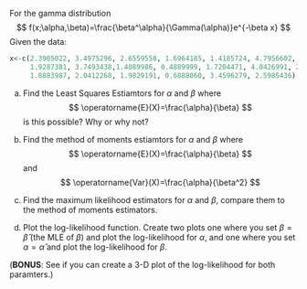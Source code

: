 For the gamma distribution 
$$
f(x;\alpha,\beta)=\frac{\beta^\alpha}{\Gamma(\alpha)}e^{-\beta x}
$$
Given the data:
```r
x<-c(2.3905022, 3.4975296, 2.6559558, 1.6964185, 1.4185724, 4.7956602, 3.0188619, 
     1.9287381, 3.7493438,1.4089986, 0.4889999, 1.7204471, 4.0426991, 2.4519901, 
     1.8883987, 2.0412268, 1.9829191, 0.6888060, 3.4596279, 2.5985436)


```

a. Find the Least Squares Estiamtors for $\alpha$ and $\beta$ where
$$
\operatorname{E}(X)=\frac{\alpha}{\beta}
$$
is this possible? Why or why not?

b. Find the method of moments estiamtors for $\alpha$ and $\beta$ where
$$
\operatorname{E}(X)=\frac{\alpha}{\beta}
$$
and
$$
\operatorname{Var}(X)=\frac{\alpha}{\beta^2}
$$

c. Find the maximum likelihood estimators for $\alpha$ and $\beta$, compare them to the method of moments estimators. 

d. Plot the log-likelihood function.  Create two plots one where you set $\beta=\hat{\beta}$ (the MLE of $\beta$) and plot the log-likelihood for $\alpha$, and  one where you set $\alpha=\hat{\alpha}$ and plot the log-likelihood for $\beta$.  

(**BONUS**: See if you can create a 3-D plot of the log-likelihood for both paramters.)
